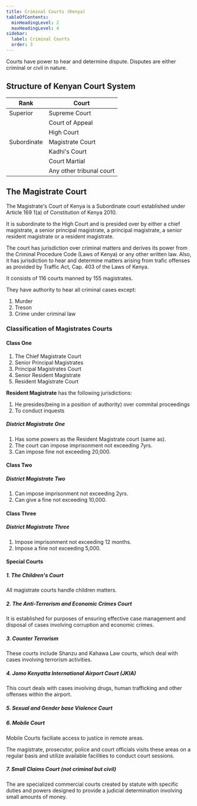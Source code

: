 ```yaml
---
title: Criminal Courts (Kenya)
tableOfContents: 
  minHeadingLevel: 2
  maxHeadingLevel: 4
sidebar:
  label: Criminal Courts
  order: 3
---
```



Courts have power to hear and determine dispute. Disputes are either criminal or
civil in nature.

## Structure of Kenyan Court System
|Rank     | Court|
|---------|-----|
|Superior | Supreme Court|
|| Court of Appeal |
|| High Court |
|Subordinate| Magistrate Court |
|| Kadhi's Court |
|| Court Martial |
|| Any other tribunal court |

## The Magistrate Court 

The Magistrate's Court of Kenya is a Subordinate court established under Article
169 1(a) of Constitution of Kenya 2010. 

It is subordinate to the High Court and 
is presided over by either a chief magistrate, a senior principal magistrate, 
a principal magistrate, a senior resident magistrate or a resident magistrate.

The court has jurisdiction over criminal matters and derives its power from the 
Criminal Procedure Code (Laws of Kenya) or any other written law. Also, it has
jurisdiction to hear and determine matters arising from trafic offenses as
provided by Traffic Act, Cap. 403 of the Laws of Kenya.

It consists of 116 courts manned by 155 magistrates.

They have authority to hear all criminal cases except:
1. Murder
2. Treson
3. Crime under criminal law

### Classification of Magistrates Courts

#### Class One

1. The Chief Magistrate Court
2. Senior Principal Magistrates
3. Principal Magistrates Court
4. Senior Resident Magistrate
5. Resident Magistrate Court

**Resident Magistrate** has the following jurisdictions:

1. He presides(being in a position of authority) over commital proceedings
2. To conduct inquests

##### District Magistrate One

1. Has some powers as the Resident Magistrate court (same as).
2. The court can impose imprisonment not exceeding 7yrs.
3. Can impose fine not exceeding 20,000.

#### Class Two

##### District Magistrate Two 

1. Can impose imprisonment not exceeding 2yrs.
2. Can give a fine not exceeding 10,000.

#### Class Three

##### District Magistrate Three

1. Impose imprisonment not exceeding 12 months.
2. Impose a fine not exceeding 5,000.

#### Special Courts

##### 1. The Children's Court

All magistrate courts handle children matters.

##### 2. The Anti-Terrorism and Economic Crimes Court

It is established for purposes of ensuring effective case management and disposal
of cases involving corruption and economic crimes.

##### 3. Counter Terrorism

These courts include Shanzu and Kahawa Law courts, which deal with cases involving
terrorism activities.

##### 4. Jomo Kenyatta International Airport Court (JKIA)

This court deals with cases involving drugs, human trafficking and other offenses
within the airport.

##### 5. Sexual and Gender base Violence Court

##### 6. Mobile Court

Mobile Courts faciliate access to justice in remote areas.

The magistrate, prosecutor, police and court officials visits these areas on a
regular basis and utilize available facilities to conduct court sessions.

##### 7. Small Claims Court (not criminal but civil)

The are specialized commercial courts created by statute with specific duties 
and powers designed to provide a judicial determination involving small amounts
of money.

<Source
  name="The Judiciary of Kenya"
  href="https://judiciary.go.ke/magistrate-courts/"
  type="ref"
/>


